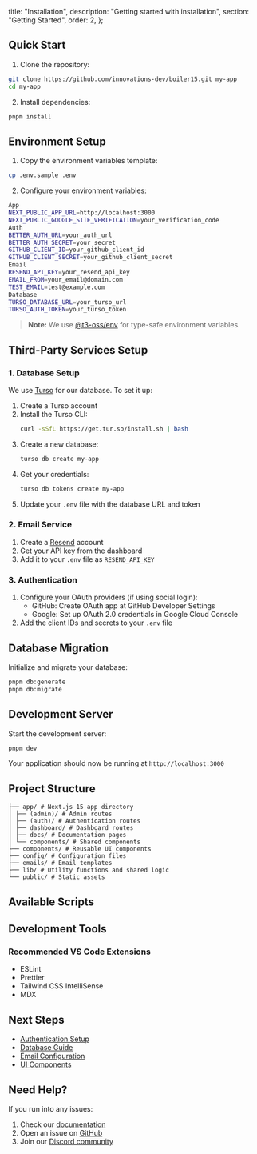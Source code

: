   title: "Installation",
  description: "Getting started with installation",
  section: "Getting Started",
  order: 2,
};

## Quick Start

1. Clone the repository:

```bash
git clone https://github.com/innovations-dev/boiler15.git my-app
cd my-app
```

2. Install dependencies:

```bash
pnpm install
```

## Environment Setup

1. Copy the environment variables template:

```bash
cp .env.sample .env
```

2. Configure your environment variables:

```bash
App
NEXT_PUBLIC_APP_URL=http://localhost:3000
NEXT_PUBLIC_GOOGLE_SITE_VERIFICATION=your_verification_code
Auth
BETTER_AUTH_URL=your_auth_url
BETTER_AUTH_SECRET=your_secret
GITHUB_CLIENT_ID=your_github_client_id
GITHUB_CLIENT_SECRET=your_github_client_secret
Email
RESEND_API_KEY=your_resend_api_key
EMAIL_FROM=your_email@domain.com
TEST_EMAIL=test@example.com
Database
TURSO_DATABASE_URL=your_turso_url
TURSO_AUTH_TOKEN=your_turso_token
```

> **Note:** We use [@t3-oss/env](https://github.com/t3-oss/env) for type-safe environment variables.

## Third-Party Services Setup

### 1. Database Setup

We use [Turso](https://turso.tech/) for our database. To set it up:

1. Create a Turso account
2. Install the Turso CLI:
   ```bash
   curl -sSfL https://get.tur.so/install.sh | bash
   ```
3. Create a new database:
   ```bash
   turso db create my-app
   ```
4. Get your credentials:
   ```bash
   turso db tokens create my-app
   ```
5. Update your `.env` file with the database URL and token

### 2. Email Service

1. Create a [Resend](https://resend.com) account
2. Get your API key from the dashboard
3. Add it to your `.env` file as `RESEND_API_KEY`

### 3. Authentication

1. Configure your OAuth providers (if using social login):
   - GitHub: Create OAuth app at GitHub Developer Settings
   - Google: Set up OAuth 2.0 credentials in Google Cloud Console
2. Add the client IDs and secrets to your `.env` file

## Database Migration

Initialize and migrate your database:

```bash
pnpm db:generate
pnpm db:migrate
```

## Development Server

Start the development server:

```bash
pnpm dev
```

Your application should now be running at `http://localhost:3000`

## Project Structure

```
├── app/ # Next.js 15 app directory
│ ├── (admin)/ # Admin routes
│ ├── (auth)/ # Authentication routes
│ ├── dashboard/ # Dashboard routes
│ ├── docs/ # Documentation pages
│ └── components/ # Shared components
├── components/ # Reusable UI components
├── config/ # Configuration files
├── emails/ # Email templates
├── lib/ # Utility functions and shared logic
└── public/ # Static assets
```

## Available Scripts

## Development Tools

### Recommended VS Code Extensions

- ESLint
- Prettier
- Tailwind CSS IntelliSense
- MDX

## Next Steps

- [Authentication Setup](/docs/features/authentication)
- [Database Guide](/docs/features/database)
- [Email Configuration](/docs/features/email)
- [UI Components](/docs/features/ui-components)

## Need Help?

If you run into any issues:

1. Check our [documentation](/docs)
2. Open an issue on [GitHub](https://github.com/innovations-dev/boiler15/issues)
3. Join our [Discord community](https://discord.gg/your-discord)
